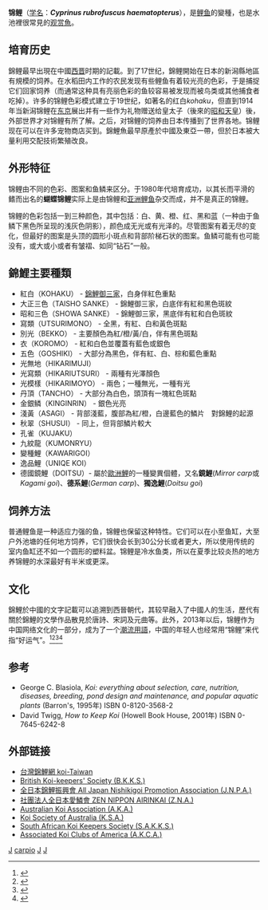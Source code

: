 {{Infraspeciesbox
| genus = Cyprinus
| species = rubrofuscus
| species_link = 红褐鲤
| subspecies = haematopterus
| authority = [[卡尔·林奈|Linnaeus]], 1758
| name = 锦鲤
| status = DOM
| image = Ojiya Nishikigoi no Sato ac (3).jpg
| image_width = 250px
| image_caption = 户外池塘中的锦鲤
}}

'''锦鲤'''（[[学名|学名]]：'''''Cyprinus rubrofuscus haematopterus'''''），是[[鲤鱼|鲤鱼]]的變種，也是水池裡很常見的[[观赏魚|观赏魚]]。

== 培育历史 ==

錦鲤最早出現在中國[[西晋|西晋]]时期的記載。到了17世纪，錦鲤開始在日本的新潟縣地區有規模的饲养。在水稻田内工作的农民发现有些鲤鱼有着较光亮的色彩，于是捕捉它们回家饲养（而通常这种具有亮丽色彩的鱼较容易被发现而被鸟类或其他捕食者吃掉）。许多的锦鲤色彩模式建立于19世纪，如著名的红白''kohaku''，但直到1914年当新潟锦鲤在[[东京|东京]]展出并有一些作为礼物赠送给皇太子（後來的[[昭和天皇|昭和天皇]]）後，外部世界才对锦鲤有所了解。之后，对锦鲤的饲养由日本传播到了世界各地。锦鲤现在可以在许多宠物商店买到。錦鯉魚最早原產於中國及東亞一帶，但於日本被大量利用交配技術繁殖改良。

== 外形特征 ==

锦鲤由不同的色彩、图案和鱼鳞来区分。于1980年代培育成功{{dubious|time=2015-11-13T13:43:37+00:00}}，以其长而平滑的鳍而出名的'''蝴蝶锦鲤'''实际上是由锦鲤和[[亚洲鲤鱼|亚洲鲤鱼]]杂交而成，并不是真正的锦鲤。

锦鲤的色彩包括一到三种颜色，其中包括：白、黄、橙、红、黑和蓝（一种由于鱼鳞下黑色所呈现的浅灰色阴影），颜色成无光或有光泽的。尽管图案有着无尽的变化，但最好的图案是头顶的圆形小斑点和背部阶梯石状的图案。鱼鳞可能有也可能没有，或大或小或者有皱褶、如同“钻石”一般。

== 錦鯉主要種類 ==

* 紅白（KOHAKU） - [[御三家#各領域的御三家|錦鯉御三家]]，白身伴紅色重點
* 大正三色（TAISHO SANKE） - 錦鯉御三家，白底伴有紅和黑色斑紋
* 昭和三色（SHOWA SANKE） - 錦鯉御三家，黑底伴有紅和白色斑紋
* 寫類（UTSURIMONO） - 全黑，有紅、白和黃色斑點
* 別光（BEKKO） - 主要顏色為紅/橙/黃/白，伴有黑色斑點
* 衣（KOROMO） - 紅和白色並覆蓋有藍色或銀色
* 五色（GOSHIKI） - 大部分為黑色，伴有紅、白、棕和藍色重點
* 光無地（HIKARIMUJI）
* 光寫類（HIKARIUTSURI） - 兩種有光澤顏色
* 光模樣（HIKARIMOYO） - 兩色；一種無光，一種有光
* 丹頂（TANCHO） - 大部分為白色，頭頂有一塊紅色斑點
* 金銀鳞（KINGINRIN） - 銀色光亮
* 淺黃（ASAGI） - 背部淺藍，腹部為紅/橙，白邊藍色的鱗片　對錦鯉的起源
* 秋翠（SHUSUI） - 同上，但背部鱗片較大
* 孔雀（KUJAKU）
* 九紋龍（KUMONRYU）
* 變種鯉（KAWARIGOI）
* 逸品鯉（UNIQE KOI）
* 德國鏡鯉（DOITSU）- 屬於[[歐洲鯉|歐洲鯉]]的一種變異個體，又名'''鏡鯉'''(''Mirror carp''或 ''Kagami goi'')、'''德系鯉'''(''German carp'')、'''獨逸鯉'''(''Doitsu goi'')

== 饲养方法 ==
普通鲤鱼是一种适应力强的鱼，锦鲤也保留这种特性。它们可以在小至鱼缸，大至户外池塘的任何地方饲养，它们很快会长到30公分长或者更大，所以使用传统的室内鱼缸还不如一个圆形的塑料盆。锦鲤是冷水鱼类，所以在夏季比较炎热的地方养锦鲤的水深最好有半米或更深。

== 文化 ==

錦鯉於中國的文字記載可以追溯到西晉朝代，其较早融入了中國人的生活，歷代有關於錦鯉的文學作品散見於唐詩、宋詞及元曲等。此外，2013年以后，锦鲤作为中国网络文化的一部分，成为了一个[[流行语|潮流用語]]，中国的年轻人也经常用“锦鲤”来代指“好运气”。<ref>{{cite web |author1=livedoor news |title=中国ネット流行語大賞トップ10、「錦鯉」や「skr」を徹底解説 |url=https://news.livedoor.com/article/detail/15807334/ |accessdate=2018-12-29 |language=ja}}</ref><ref>{{Cite web|url=http://ent.ifeng.com/zz/detail_2013_12/30/32585711_2.shtml|title=2013年度音乐大盘点 各路神曲来争霸|website=北青网, 凤凰网娱乐 (转载网站)|date=2013-12-30|accessdate=2016-07-21|archive-date=2016-08-16|archive-url=https://web.archive.org/web/20160816144753/http://ent.ifeng.com/zz/detail_2013_12/30/32585711_2.shtml|dead-url=no}}</ref><ref>{{cite web|author1=chanime.net|language=ja|title=中国ネット界の人気曲 「錦鯉抄」 雲の泣・銀臨|url=https://chanime.net/blog-entry-405|accessdate=2013-09-30|dead-url=no}}</ref><ref>{{cite web|author1=松澤由美|language=ja|title=錦鯉恋|url= https://gamp.ameblo.jp/yumi-matsuzawa/entry-12334048344.html|accessdate=2017-12-05|dead-url=no}}</ref>

== 参考 ==
{{reflist|2}}
* George C. Blasiola, ''Koi: everything about selection, care, nutrition, diseases, breeding, pond design and maintenance, and popular aquatic plants'' (Barron's, 1995年) ISBN 0-8120-3568-2
* David Twigg, ''How to Keep Koi'' (Howell Book House, 2001年) ISBN 0-7645-6242-8

== 外部链接 ==
{{Commons category|Koi}}

* [http://www.koitw.com.tw/discuz/forum.php 台灣錦鯉網 koi-Taiwan]
* [http://www.bkks.co.uk/ British Koi-keepers' Society (B.K.K.S.)]
* [https://web.archive.org/web/20120121010324/http://www.echigo.ne.jp/~koi/ 全日本錦鯉振興會 All Japan Nishikigoi Promotion Association (J.N.P.A.)]
* [http://www.zna.jp/ 社團法人全日本愛鱗會 ZEN NIPPON AIRINKAI (Z.N.A.)]
* [http://www.akakoi.com.au/ Australian Koi Association (A.K.A.)]
* [http://www.ksakoi.com/home/ Koi Society of Australia (K.S.A.)]
* [http://www.koisa.co.za/ South African Koi Keepers Society (S.A.K.K.S.)]
* [http://www.akca.org/ Associated Koi Clubs of America (A.K.C.A.)]
{{Taxonbar}}
{{normdaten}}
[[Category:觀賞魚|J]]
[[Category:鲤属|carpio]]
[[Category:卡尔·林奈命名的生物分类|J]]
[[Category:1758年描述的鱼类|J]]